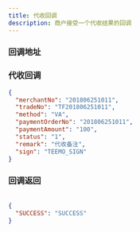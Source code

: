 ```yaml
---
title: 代收回调
description: 商户接受一个代收结果的回调
---
```



### 回调地址

<ReqAddr method="POST" url="商户提供的回调地址" />

### 代收回调

<Table
  headers={["参数", "类型", "描述"]}
  rows={[
    ["merchantNo", "String", "yes", "商户订单号(Max leng 32)"],
    ["tradeNo", "String", "yes", "平台订单号"],
    ["method", "String", "yes", "支付方式: VA-线上 store-线下 url-收银台"],
    ["paymentOrderNo", "String", "yes", "当次代收流水号"],
    ["paymentAmount", "String", "yes", "实际代收金额"],
    ["status", "String", "yes", "1-成功 2-失败 3-退款"],
    ["remark", "String", "no", "商户创建订单传的值"],
    ["sign", "String", "yes", "签名"],
  ]}
/>

```json title=回调示例
{
  "merchantNo": "201806251011",
  "tradeNo": "TF201806251011",
  "method": "VA",
  "paymentOrderNo": "201806251011",
  "paymentAmount": "100",
  "status": "1",
  "remark": "代收备注",
  "sign": "TEEMO_SIGN"
}
```

### 回调返回

<Table
  thead={["字段", "类型", "必需", "描述"]}
  tbody={[["SUCCESS", "String", "yes", '必须返回"SUCCESS"否则会重复回调']]}
/>

```json title=回调示例
{
  "SUCCESS": "SUCCESS"
}
```
